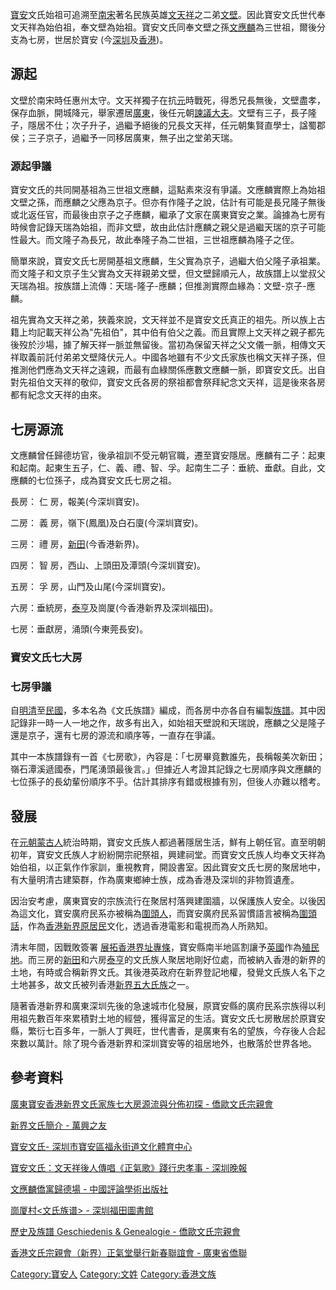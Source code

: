 [[寶安縣|寶安]]文氏始祖可追溯至[[南宋|南宋]]著名民族英雄[[文天祥|文天祥]]之二弟[[文壁|文壁]]。因此寶安文氏世代奉文天祥為始伯祖，奉文壁為始祖。寶安文氏同奉文壁之孫[[文應麟|文應麟]]為三世祖，爾後分支為七房，世居於寶安 (今[[深圳|深圳]]及[[香港|香港]])。

== 源起 ==
文壁於南宋時任惠州太守。文天祥獨子在抗[[元|元]]時戰死，得悉兄長無後，文壁盡孝，保存血脈，開城降元，舉家遷居[[廣東|廣東]]，後任元朝[[諫議大夫|諫議大夫]]。文壁有三子，長子隆子，隱居不仕；次子升子，過繼予絕後的兄長文天祥，任元朝集賢直學士，諡蜀郡侯；三子京子，過繼予一同移居廣東，無子出之堂弟天瑞。

=== 源起爭議 ===
寶安文氏的共同開基祖為三世祖文應麟，這點素來沒有爭議。文應麟實際上為始祖文壁之孫，而應麟之父應為京子。但亦有作隆子之說，估計有可能是長兄隆子無後或北返任官，而最後由京子之子應麟，繼承了文家在廣東寶安之業。論據為七房有時候會記錄天瑞為始祖，而非文壁，故由此估計應麟之親父是過繼天瑞的京子可能性最大。而文隆子為長兄，故此奉隆子為二世祖，三世祖應麟為隆子之侄。

簡單來說，寶安文氏七房開基祖文應麟，生父實為京子，過繼大伯父隆子承祖業。而文隆子和文京子生父實為文天祥親弟文壁，但文壁歸順元人，故族譜上以堂叔父天瑞為祖。按族譜上流傳：天瑞-隆子-應麟；但推測實際血緣為：文壁-京子-應麟。

祖先實為文天祥之弟，狹義來說，文天祥並不是寶安文氏真正的祖先。所以族上古籍上均記載天祥公為"先祖伯"，其中伯有伯父之義。而且實際上文天祥之親子都先後歿於沙場，據了解天祥一脈並無留後。當初為保留天祥之父文儀一脈，相傳文天祥取義前託付弟弟文壁降伏元人。中國各地雖有不少文氏家族也稱文天祥子孫，但推測他們應為文天祥之遠親，而最有血綠關係應數文應麟一脈，即寶安文氏。出自對先祖伯文天祥的敬仰，寶安文氏各房的祭祖都會祭拜紀念文天祥，這是後來各房都有紀念文天祥的由來。

== 七房源流 ==
文應麟曾任歸德坊官，後承祖訓不受元朝官職，遷至寶安隱居。應麟有二子：起東和起南。起東生五子，仁、義、禮、智、孚。起南生二子：垂統、垂獻。自此，文應麟的七位孫子，成為寶安文氏七房之祖。

長房： 仁 房，報美(今深圳寶安)。

二房： 義 房，嶺下(鳳凰)及白石廈(今深圳寶安)。

三房： 禮 房，[[新田_(香港)|新田]](今香港新界)。

四房： 智 房，西山、上頭田及潭頭(今深圳寶安)。

五房： 孚 房，山門及山尾(今深圳寶安)。

六房：垂統房，[[泰亨鄉|泰亨]]及崗厦(今香港新界及深圳福田)。

七房：垂獻房，涌頭(今東莞長安)。

===寶安文氏七大房===
{{familytree/start}}
{{familytree | | | | | | | | | | | | | | |天瑞| | | | | | | | | | | | |天瑞=文天瑞<br />
(始祖)}}
{{familytree | | | | | | | | | | | | | | | |!| | | | | | | | | | | | }}
{{familytree | | | | | | | | | | | | | | | 應麟 | | | | | | | | | | | | |應麟=文應麟}}
{{familytree | | | | | | | | | |,|-|-|-|-|-|^|-|-|-|-|-|-|-|.| | | | }}
{{familytree | | | | | | | | |起東| | | | | | | | | | | |起南|起東=文起東|起南=文起南}}
{{familytree | |,|-|-|-|v|-|-|-|+|-|-|-|v|-|-|-|.| | | |,|-|^|-|.| }}
{{familytree |仁| |義| |禮| |智| |孚| |垂統| |垂獻 |仁=文仁|義=文義|禮=文禮|智=文智|孚=文孚|垂統=文垂統|垂獻=文垂獻}}
{{familytree/end}}

===七房爭議 ===
自[[明|明]][[清|清]]至[[中華民國|民國]]，多本名為《文氏族譜》編成，而各房中亦各自有編製[[族譜|族譜]]。其中因記錄非一時一人一地之作，故多有出入，如始祖天壁說和天瑞說，應麟之父是隆子還是京子，還有七房的源流和順序等，一直存在爭議。

其中一本族譜錄有一首《七房歌》，內容是：「七房畢竟數誰先，長稱報美次新田；嶺石潭溪遞國泰，門尾湧頭最後言。」但據近人考證其記錄之七房順序與文應麟的七位孫子的長幼輩份順序不乎。估計其排序有錯或根據有別，但後人亦難以稽考。

== 發展 ==
在[[元朝|元朝]][[蒙古人|蒙古人]]統治時期，寶安文氏族人都過著隱居生活，鮮有上朝任官。直至明朝初年，寶安文氏族人才紛紛開宗祀祭祖，興建祠堂。而寶安文氏族人均奉文天祥為始伯祖，以正氣作作家訓，重視教育，開設書室。因此寶安文氏七房的聚居地中，有大量明清古建築群，作為廣東鄉紳士族，成為香港及深圳的非物質遺產。

因治安考慮，廣東寶安的宗族流行在聚居村落興建圍牆，以保護族人安全。以後因為這文化，寶安廣府民系亦被稱為[[圍頭人|圍頭人]]，而寶安廣府民系習慣語言被稱為[[圍頭話|圍頭話]]，作為[[香港新界原居民|香港新界原居民]]文化，透過香港電影和電視而為人所熟知。

清末年間，因戰敗簽署 [[展拓香港界址專條|展拓香港界址專條]]，寶安縣南半地區割讓予[[英國|英國]]作為[[殖民地|殖民地]]。而三房的[[新田_(香港)|新田]]和六房[[泰亨鄉|泰亨]]的文氏族人聚居地剛好位處，而被納入香港的新界的土地，有時或合稱新界文氏。其後港英政府在新界登記地權，發覺文氏族人名下之土地甚多，故文氏被列香港[[新界五大氏族|新界五大氏族]]之一。

隨著香港新界和廣東深圳先後的急速城市化發展，原寶安縣的廣府民系宗族得以利用祖先數百年來累積對土地的經營，獲得富足的生活。寶安文氏七房散居於原寶安縣，繁衍七百多年，一脈人丁興旺，世代書香，是廣東有名的望族，今存後人合起來數以萬計。除了現今香港新界和深圳寶安等的祖居地外，也散落於世界各地。

== 參考資料 ==
[https://web.archive.org/web/20140907215001/http://familieman.nl/Nieuws/201102c.pdf 廣東寶安香港新界文氏家族七大房源流與分佈初探 - 僑歐文氏宗親會]

[http://www.somanhing.com/gotowalk/clan/man/intro.pdf 新界文氏簡介 - 萬興之友]{{Wayback|url=http://www.somanhing.com/gotowalk/clan/man/intro.pdf |date=20160304185409 }}

[http://www.fywtzx.com/fenghuang/protect/2014/0510/190.html 寶安文氏- 深圳市寶安區福永街道文化體育中心] {{Wayback|url=http://www.fywtzx.com/fenghuang/protect/2014/0510/190.html |date=20140907213840 }}

[https://web.archive.org/web/20140907214737/http://wb.sznews.com/html/2014-05/23/content_2883360.htm 寶安文氏：文天祥後人傳唱《正氣歌》踐行忠孝事 - 深圳晚報]

[http://bj.crntt.com/crn-webapp/cbspub/secDetail.jsp?bookid=31801&secid=31852 文應麟僑寓歸德場 - 中國評論學術出版社] {{Wayback|url=http://bj.crntt.com/crn-webapp/cbspub/secDetail.jsp?bookid=31801&secid=31852 |date=20160304110400 }}

[https://web.archive.org/web/20140907214220/http://www.szftlib.com.cn/literatureshow.jsp?itemid=2354 崗厦村<文氏族谱> - 深圳福田圖書館]

[http://familieman.nl 歷史及族譜 Geschiedenis & Genealogie - 僑歐文氏宗親會] {{Wayback|url=http://familieman.nl/ |date=20191123191129 }}

[http://www.gdql.org/lnqx/ShowArticle.asp?ArticleID=20154 香港文氏宗親會（新界）正氣堂舉行新春聯誼會 - 廣東省僑聯] {{Wayback|url=http://www.gdql.org/lnqx/ShowArticle.asp?ArticleID=20154 |date=20140907234408 }}

[[Category:寶安人|Category:寶安人]]
[[Category:文姓|Category:文姓]]
[[Category:香港文族|Category:香港文族]]